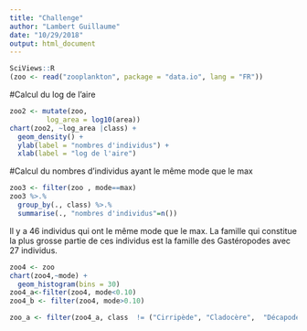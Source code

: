 ```yaml
---
title: "Challenge"
author: "Lambert Guillaume"
date: "10/29/2018"
output: html_document
---
```


```r
SciViews::R
(zoo <- read("zooplankton", package = "data.io", lang = "FR"))
```

#Calcul du log de l'aire
```r
zoo2 <- mutate(zoo,
         log_area = log10(area))
chart(zoo2, ~log_area |class) +
  geom_density() +
  ylab(label = "nombres d'individus") +
  xlab(label = "log de l'aire")
```

#Calcul du nombres d'individus ayant le même mode que le max
```r
zoo3 <- filter(zoo , mode==max)
zoo3 %>.% 
  group_by(., class) %>.%
  summarise(., "nombres d'individus"=n())
```
Il y a 46 individus qui ont le même mode que le max. La famille qui constitue la plus grosse partie de ces individus est la famille des Gastéropodes avec 27 individus.

```r
zoo4 <- zoo
chart(zoo4,~mode) +
  geom_histogram(bins = 30)
zoo4_a<-filter(zoo4, mode<0.10)
zoo4_b <- filter(zoo4, mode>0.10)
```
```r
zoo_a <- filter(zoo4_a, class  != ("Cirripède", "Cladocère",  "Décapode", "Malacostracé")
```
